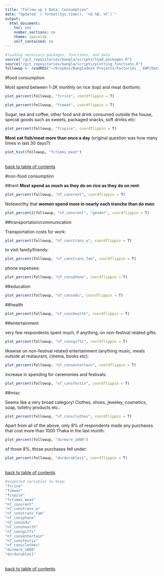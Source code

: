 ```yaml
---
title: "Follow-up 1 Data: Consumption"
date: "Updated `r format(Sys.time(), '%d %B, %Y')`"
output: 
  html_document:
    toc: yes
    number_sections: no
    theme: spacelab
    self_contained: no
---
```

```r
#loading necessary packages, functions, and data
source("/git_repositories/bangla/scripts/load_packages.R")
source("/git_repositories/bangla/scripts/plotting_functions.R")
followup <- readRDS("~/Dropbox/Bangladesh Projects/Factories _ EWP/Data/follow-up 1/in_process_data/cleaned_followup1.RDS")
```

#food consumption

Most spend between 1-2K monthly on rice (top) and meat (bottom):
```r
plot_percent(followup, "fcrice", coordflippin = T) 
```

```r
plot_percent(followup, "fcmeat", coordflippin = T) 
```

Sugar, tea and coffee, other food and drink consumed outside the house, special goods such as sweets, packaged snacks, soft drinks etc:
```r
plot_percent(followup, "fcspice", coordflippin = T) 
```

**Most eat fish/meat more than once a day** (original question was how many times in last 30 days?):

```r
plot_hist(followup, "fctimes_meat")
```

\
[back to table of contents](#TOC)

#non-food consumption

##rent
**Most spend as much as they do on rice as they do on rent**:
```r
plot_percent(followup, "nf_consrent", coordflippin = T) 
```

Noteworthy that **women spend more in nearly each tranche than do men**:
```r
plot_percent2(followup, "nf_consrent", "gender", coordflippin = T)
```

##transportation/communication

Transportation costs for work:
```r
plot_percent(followup, "nf_constrans_w", coordflippin = T) 
```

to visit family/friends: 
```r
plot_percent(followup, "nf_constrans_fam", coordflippin = T) 
```

phone expenses:
```r
plot_percent(followup, "nf_consphone", coordflippin = T) 
```

##education

```r
plot_percent(followup, "nf_consedu", coordflippin = T) 
```

##health

```r
plot_percent(followup, "nf_conshealth", coordflippin = T) 
```

##entertainment

very few respondents spent much, if anything, on non-festival related gifts:
```r
plot_percent(followup, "nf_consgifts", coordflippin = T) 
```

likewise on non-festival related entertainment (anything music, meals outside at restaurant, cinema, books etc):
```r
plot_percent(followup, "nf_consentertain", coordflippin = T) 
```

increase in spending for ceremonies and festivals:
```r
plot_percent(followup, "nf_consfestiv", coordflippin = T) 
```

##misc

Seems like a very broad category! Clothes, shoes, jeweley, cosmetics, soap, toiletry products etc.:
```r
plot_percent(followup, "nf_consclothes", coordflippin = T) 
```

Apart from all of the above, only 8% of respondents made any purchases that cost more than 1000 Thaka in the last month:
```r
plot_percent(followup, "durmore_1000")
```

of those 8%, those purchases fell under:
```r
plot_percent(followup, "durdurables1", coordflippin = T)
```

\
[back to table of contents](#TOC)

```r
#sugested variables to keep:
"fcrice"
"fcmeat"
"fcspice"
"fctimes_meat"
"nf_consrent"
"nf_constrans_w"
"nf_constrans_fam"
"nf_consphone"          
"nf_consedu"           
"nf_conshealth"         
"nf_consgifts"          
"nf_consentertain"
"nf_consfestiv"         
"nf_consclothes"  
"durmore_1000"         
"durdurables1" 
```


\
[back to table of contents](#TOC)



